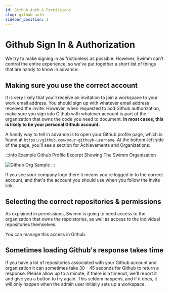 ```yaml
---
id: Github Auth & Permissions
slug: github-auth
sidebar_position: 1
---
```


# Github Sign In & Authorization

We try to make signing in as frictionless as possible. However, Swimm can't
control the entire experience, so we've put together a short list of things
that are handy to know in advance.

## Making sure you use the correct account

It is very likely that you'll receive an invitation to join a workspace
to your work email address. You should sign up with whatever email address
received the invite. However, when requested to add Github authorization, make 
sure you sign into Github with whatever account is part of the organization
that owns the code you need to document. **In most cases, this is likely to be 
your personal Github account.**

A handy way to tell in advance is to open your Github profile page, which is
found at `https://github.com/your-githuyb-username`. At the bottom-left side
of the page, you'll see a section for Achievements and Organizations:

:::info Example Github Profile Excerpt Showing The Swimm Organization

![Github Org Sample](../../static/img/github-organizations.png)
:::

If you see *your* company logo there it means you're logged in to the correct 
account, and that's the account you should use when you follow the invite link.

## Selecting the correct repositories & permissions

As explained in <Link to="/docs/authorization/permissions">permissions</Link>, Swimm
is going to need access to the organization that owns the repoistories, as well
as access to the individual repositories themselves.

You can manage this access in Github.

## Sometimes loading Github's response takes time

If you have a lot of repositories associated with your Github account and organization
it can sometimes take 30 - 45 seconds for Github to return a response. Please allow
up to a minute; if there is a timeout, we'll report it and give you a button to
try again. This seldom happens, and if it does, it will only happen when the admin
user initially sets up a workspace. 
